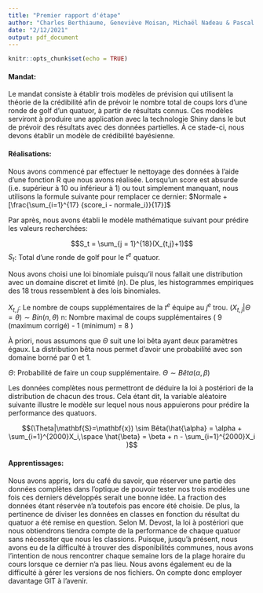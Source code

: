 ---
title: "Premier rapport d'étape"
author: "Charles Berthiaume, Geneviève Moisan, Michaël Nadeau & Pascal Pelletier-Thériault"
date: "2/12/2021"
output: pdf_document
---
```{r setup, include=FALSE}
knitr::opts_chunk$set(echo = TRUE)
```
#### Mandat:

Le mandat consiste à établir trois modèles de prévision qui utilisent la théorie de la crédibilité afin de prévoir le nombre total de coups lors d'une ronde de golf d'un quatuor, à partir de résultats connus. Ces modèles serviront à produire une application avec la technologie Shiny dans le but de prévoir des résultats avec des données partielles. À ce stade-ci, nous devons établir un modèle de crédibilité bayésienne.

#### Réalisations:

Nous avons commencé par effectuer le nettoyage des données à l'aide d'une fonction R que nous avons réalisée. Lorsqu'un score est absurde (i.e. supérieur à 10 ou inférieur à 1) ou tout simplement manquant, nous utilisons la formule suivante pour remplacer ce dernier: $Normale + [\frac{\sum_{i=1}^{17} {score_i - normale_i}}{17}]$

Par après, nous avons établi le modèle mathématique suivant pour prédire les valeurs recherchées:

$$S_t = \sum_{j = 1}^{18}(X_{t,j}+1)$$
$S_t$: Total d'une ronde de golf pour le $t^e$ quatuor.

Nous avons choisi une loi binomiale puisqu'il nous fallait une distribution avec un domaine discret et limité (n). De plus, les histogrammes empiriques des 18 trous ressemblent à des lois binomiales.


$X_{t,j}$: Le nombre de coups supplémentaires de la $t^e$ équipe au $j^e$ trou. $(X_{t,j} | \Theta = \theta) \sim Bin(n, \theta)$
\newline
n: Nombre maximal de coups supplémentaires ( 9 (maximum corrigé) - 1 (minimum) = 8 )

À priori, nous assumons que $\Theta$ suit une loi bêta ayant deux paramètres égaux. La distribution bêta nous permet d'avoir une probabilité avec son domaine borné par 0 et 1.

$\Theta$: Probabilité de faire un coup supplémentaire. $\Theta \sim Bêta(\alpha, \beta)$

Les données complètes nous permettront de déduire la loi à postériori de la distribution de chacun des trous. Cela étant dit, la variable aléatoire suivante illustre le modèle sur lequel nous nous appuierons pour prédire la performance des quatuors.

$$(\Theta|\mathbf{S}=\mathbf{x}) \sim Bêta(\hat{\alpha} = \alpha + \sum_{i=1}^{2000}X_i,\space \hat{\beta} = \beta + n - \sum_{i=1}^{2000}X_i )$$

#### Apprentissages:

Nous avons appris, lors du café du savoir, que réserver une partie des données complètes dans l'optique de pouvoir tester nos trois modèles une fois ces derniers développés serait une bonne idée. La fraction des données étant réservée n'a toutefois pas encore été choisie. De plus, la pertinence de diviser les données en classes en fonction du résultat du quatuor a été remise en question. Selon M. Devost, la loi à postériori que nous obtiendrons tiendra compte de la performance de chaque quatuor sans nécessiter que nous les classions. Puisque, jusqu'à présent, nous avons eu de la difficulté à trouver des disponibilités communes, nous avons l'intention de nous rencontrer chaque semaine lors de la plage horaire du cours lorsque ce dernier n'a pas lieu. Nous avons également eu de la difficulté à gérer les versions de nos fichiers. On compte donc employer davantage GIT à l'avenir.
